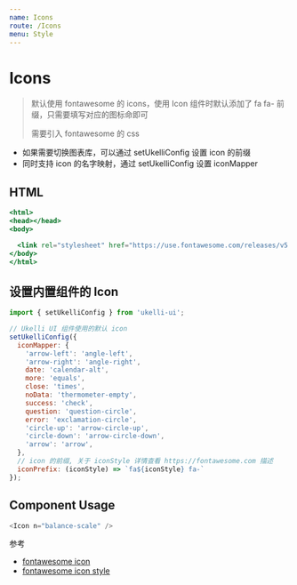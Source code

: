 ```yaml
---
name: Icons
route: /Icons
menu: Style
---
```


# Icons

> 默认使用 fontawesome 的 icons，使用 Icon 组件时默认添加了 fa fa- 前缀，只需要填写对应的图标命即可
>
> 需要引入 fontawesome 的 css

- 如果需要切换图表库，可以通过 setUkelliConfig 设置 icon 的前缀
- 同时支持 icon 的名字映射，通过 setUkelliConfig 设置 iconMapper

## HTML

```jsx
<html>
<head></head>
<body>

  <link rel="stylesheet" href="https://use.fontawesome.com/releases/v5.3.1/css/all.css" integrity="sha384-mzrmE5qonljUremFsqc01SB46JvROS7bZs3IO2EmfFsd15uHvIt+Y8vEf7N7fWAU" crossorigin="anonymous">
</body>
</html>
```

## 设置内置组件的 Icon

```js static
import { setUkelliConfig } from 'ukelli-ui';

// Ukelli UI 组件使用的默认 icon
setUkelliConfig({
  iconMapper: {
    'arrow-left': 'angle-left',
    'arrow-right': 'angle-right',
    date: 'calendar-alt',
    more: 'equals',
    close: 'times',
    noData: 'thermometer-empty',
    success: 'check',
    question: 'question-circle',
    error: 'exclamation-circle',
    'circle-up': 'arrow-circle-up',
    'circle-down': 'arrow-circle-down',
    'arrow': 'arrow',
  },
  // icon 的前缀, 关于 iconStyle 详情查看 https://fontawesome.com 描述
  iconPrefix: (iconStyle) => `fa${iconStyle} fa-`
});
```

## Component Usage

```js
<Icon n="balance-scale" />
```

参考

- [fontawesome icon](https://fontawesome.com/icons?d=gallery&m=free)
- [fontawesome icon style](https://fontawesome.com)